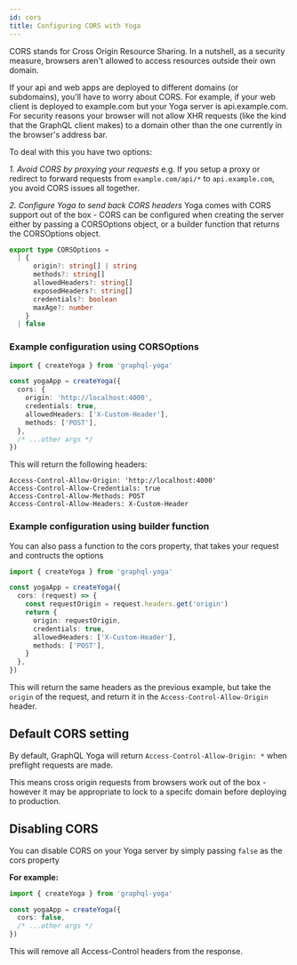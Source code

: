 ```yaml
---
id: cors
title: Configuring CORS with Yoga
---
```


CORS stands for Cross Origin Resource Sharing. In a nutshell, as a security measure, browsers aren't allowed to access resources outside their own domain.

If your api and web apps are deployed to different domains (or subdomains), you'll have to worry about CORS. For example, if your web client is deployed to example.com but your Yoga server is api.example.com. For security reasons your browser will not allow XHR requests (like the kind that the GraphQL client makes) to a domain other than the one currently in the browser's address bar.

To deal with this you have two options:

_1. Avoid CORS by proxying your requests_
e.g. If you setup a proxy or redirect to forward requests from `example.com/api/*` to `api.example.com`, you avoid CORS issues all together.

_2. Configure Yoga to send back CORS headers_
Yoga comes with CORS support out of the box - CORS can be configured when creating the server either by passing a CORSOptions object, or a builder function that returns the CORSOptions object.

```ts
export type CORSOptions =
  | {
      origin?: string[] | string
      methods?: string[]
      allowedHeaders?: string[]
      exposedHeaders?: string[]
      credentials?: boolean
      maxAge?: number
    }
  | false
```

### Example configuration using CORSOptions

```ts
import { createYoga } from 'graphql-yoga'

const yogaApp = createYoga({
  cors: {
    origin: 'http://localhost:4000',
    credentials: true,
    allowedHeaders: ['X-Custom-Header'],
    methods: ['POST'],
  },
  /* ...other args */
})
```

This will return the following headers:

```
Access-Control-Allow-Origin: 'http://localhost:4000'
Access-Control-Allow-Credentials: true
Access-Control-Allow-Methods: POST
Access-Control-Allow-Headers: X-Custom-Header
```

### Example configuration using builder function

You can also pass a function to the cors property, that takes your request and contructs the options

```ts
import { createYoga } from 'graphql-yoga'

const yogaApp = createYoga({
  cors: (request) => {
    const requestOrigin = request.headers.get('origin')
    return {
      origin: requestOrigin,
      credentials: true,
      allowedHeaders: ['X-Custom-Header'],
      methods: ['POST'],
    }
  },
})
```

This will return the same headers as the previous example, but take the `origin` of the request, and return it in the `Access-Control-Allow-Origin` header.

## Default CORS setting

By default, GraphQL Yoga will return `Access-Control-Allow-Origin: *` when preflight requests are made.

This means cross origin requests from browsers work out of the box - however it may be appropriate to lock to a specifc domain before deploying to production.

## Disabling CORS

You can disable CORS on your Yoga server by simply passing `false` as the cors property

**For example:**

```ts
import { createYoga } from 'graphql-yoga'

const yogaApp = createYoga({
  cors: false,
  /* ...other args */
})
```

This will remove all Access-Control headers from the response.
